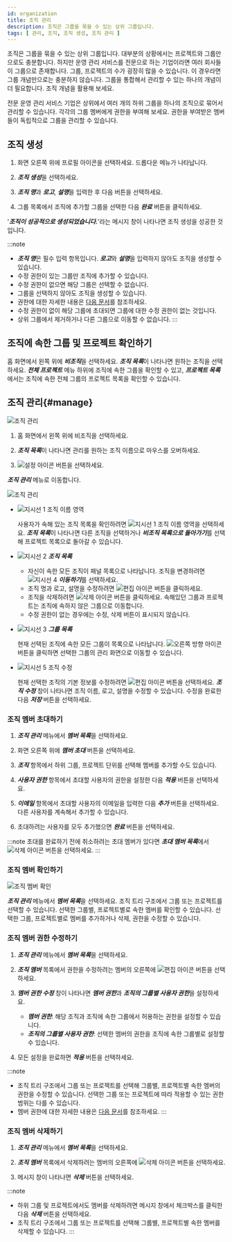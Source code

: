 ```yaml
---
id: organization
title: 조직 관리
description: 조직은 그룹을 묶을 수 있는 상위 그룹입니다.
tags: [ 관리, 조직, 조직 생성, 조직 관리 ]
---
```


조직은 그룹을 묶을 수 있는 상위 그룹입니다. 대부분의 상황에서는 프로젝트와 그룹만으로도 충분합니다. 하지만 운영 관리 서비스를 전문으로 하는 기업이라면 여러 회사들이 그룹으로 존재합니다. 그룹, 프로젝트의 수가 굉장히 많을 수 있습니다. 이 경우라면 그룹 개념만으로는 충분하지 않습니다. 그룹을 통합해서 관리할 수 있는 하나의 개념이 더 필요합니다. 조직 개념을 활용해 보세요.

전문 운영 관리 서비스 기업은 상위에서 여러 개의 하위 그룹을 하나의 조직으로 묶어서 관리할 수 있습니다. 각각의 그룹 멤버에게 권한을 부여해 보세요. 권한을 부여받은 멤버들이 독립적으로 그룹을 관리할 수 있습니다.

## 조직 생성

1. 화면 오른쪽 위에 프로필 아이콘을 선택하세요. 드롭다운 메뉴가 나타납니다.

1. ***조직 생성***을 선택하세요.

1. ***조직 명***과 ***로고***, ***설명***을 입력한 후 다음 버튼을 선택하세요.

1. 그룹 목록에서 조직에 추가할 그룹을 선택한 다음 ***완료*** 버튼을 클릭하세요.

'***조직이 성공적으로 생성되었습니다.***'라는 메시지 창이 나타나면 조직 생성을 성공한 것입니다.

:::note
* ***조직 명***은 필수 입력 항목입니다. ***로고***와 ***설명***을 입력하지 않아도 조직을 생성할 수 있습니다.
* 수정 권한이 있는 그룹만 조직에 추가할 수 있습니다.
* 수정 권한이 없으면 해당 그룹은 선택할 수 없습니다.
* 그룹을 선택하지 않아도 조직을 생성할 수 있습니다.
* 권한에 대한 자세한 내용은 [다음 문서](project-structure#project-auth)를 참조하세요.
* 수정 권한이 없이 해당 그룹에 초대되면 그룹에 대한 수정 권한이 없는 것입니다.
* 상위 그룹에서 제거하거나 다른 그룹으로 이동할 수 없습니다.
:::

## 조직에 속한 그룹 및 프로젝트 확인하기

홈 화면에서 왼쪽 위에 ***비조직***을 선택하세요. ***조직 목록***이 나타나면 원하는 조직을 선택하세요. ***전체 프로젝트*** 메뉴 하위에 조직에 속한 그룹을 확인할 수 있고, ***프로젝트 목록***에서는 조직에 속한 전체 그룹의 프로젝트 목록을 확인할 수 있습니다.

## 조직 관리{#manage}

![조직 관리](/img/project-organize-manage.png)

1. 홈 화면에서 왼쪽 위에 비조직을 선택하세요.

1. ***조직 목록***이 나타나면 관리를 원하는 조직 이름으로 마우스를 오버하세요. 

1. ![설정 아이콘](/img/ico-setting.svg) 버튼을 선택하세요.

***조직 관리*** 메뉴로 이동합니다.

![조직 관리](/img/project-organize-manage-group.png)

* ![지시선 1](/img/number-01.png) 조직 이름 영역

  사용자가 속해 있는 조직 목록을 확인하려면 ![지시선 1](/img/number-01.png) 조직 이름 영역을 선택하세요. ***조직 목록***이 나타나면 다른 조직을 선택하거나 ***비조직 목록으로 돌아가기***를 선택해 프로젝트 목록으로 돌아갈 수 있습니다.

* ![지시선 2](/img/number-02.png) ***조직 목록***

  - 자신이 속한 모든 조직이 패널 목록으로 나타납니다. 조직을 변경하려면 ![지시선 4](/img/number-04.png) ***이동하기***를 선택하세요.
  - 조직 명과 로고, 설명을 수정하려면 ![편집 아이콘](/img/ico-edit.svg) 버튼을 클릭하세요.
  - 조직을 삭제하려면 ![삭제 아이콘](/img/ico-trash.svg) 버튼을 클릭하세요. 속해있던 그룹과 프로젝트는 조직에 속하지 않은 그룹으로 이동합니다.
  - 수정 권한이 없는 경우에는 수정, 삭제 버튼이 표시되지 않습니다.

* ![지시선 3](/img/number-03.png) ***그룹 목록***

  현재 선택된 조직에 속한 모든 그룹이 목록으로 나타납니다. ![오른쪽 방향 아이콘](/img/right-arrow.svg) 버튼을 클릭하면 선택한 그룹의 관리 화면으로 이동할 수 있습니다.

* ![지시선 5](/img/number-05.png) 조직 수정

  현재 선택한 조직의 기본 정보를 수정하려면 ![편집 아이콘](/img/ico-edit.svg) 버튼을 선택하세요. ***조직 수정*** 창이 나타나면 조직 이름, 로고, 설명을 수정할 수 있습니다. 수정을 완료한 다음 ***저장*** 버튼을 선택하세요.

### 조직 멤버 초대하기

1. ***조직 관리*** 메뉴에서 ***멤버 목록***을 선택하세요.

1. 화면 오른쪽 위에 ***멤버 초대*** 버튼을 선택하세요.

1. ***조직*** 항목에서 하위 그룹, 프로젝트 단위를 선택해 멤버를 추가할 수도 있습니다.

1. ***사용자 권한*** 항목에서 초대할 사용자의 권한을 설정한 다음 ***적용*** 버튼을 선택하세요.

1. ***이메일*** 항목에서 초대할 사용자의 이메일을 입력한 다음 ***추가*** 버튼을 선택하세요. 다른 사용자를 계속해서 추가할 수 있습니다.

1. 초대하려는 사용자를 모두 추가했으면 ***완료*** 버튼을 선택하세요.

:::note
초대를 완료하기 전에 취소하려는 초대 멤버가 있다면 ***초대 멤버 목록***에서 ![삭제 아이콘](/img/ico-trash-red.svg) 버튼을 선택하세요.
:::

### 조직 멤버 확인하기

![조직 멤버 확인](/img/organization-member.png)

***조직 관리*** 메뉴에서 ***멤버 목록***을 선택하세요. 조직 트리 구조에서 그룹 또는 프로젝트를 선택할 수 있습니다. 선택한 그룹별, 프로젝트별로 속한 멤버를 확인할 수 있습니다. 선택한 그룹, 프로젝트별로 멤버를 추가하거나 삭제, 권한을 수정할 수 있습니다.

### 조직 멤버 권한 수정하기

1. ***조직 관리*** 메뉴에서 ***멤버 목록***을 선택하세요.

1. ***조직 멤버*** 목록에서 권한을 수정하려는 멤버의 오른쪽에 ![편집 아이콘](/img/ico-edit.svg) 버튼을 선택하세요. 

1. ***멤버 권한 수정*** 창이 나타나면 ***멤버 권한***과 ***조직의 그룹별 사용자 권한***을 설정하세요.

    * ***멤버 권한***: 해당 조직과 조직에 속한 그룹에서 허용하는 권한을 설정할 수 있습니다.
    * ***조직의 그룹별 사용자 권한***: 선택한 멤버의 권한을 조직에 속한 그룹별로 설정할 수 있습니다.

1. 모든 설정을 완료하면 ***적용*** 버튼을 선택하세요.

:::note
* 조직 트리 구조에서 그룹 또는 프로젝트를 선택해 그룹별, 프로젝트별 속한 멤버의 권한을 수정할 수 있습니다. 선택한 그룹 또는 프로젝트에 따라 적용할 수 있는 권한 범위는 다를 수 있습니다.
* 멤버 권한에 대한 자세한 내용은 [다음 문서](project-structure#project-auth)를 참조하세요.
:::

### 조직 멤버 삭제하기

1. ***조직 관리*** 메뉴에서 ***멤버 목록***을 선택하세요.

1. ***조직 멤버*** 목록에서 삭제하려는 멤버의 오른쪽에 ![삭제 아이콘](/img/ico-trash-red.svg) 버튼을 선택하세요. 

1. 메시지 창이 나타나면 ***삭제*** 버튼을 선택하세요.

:::note
* 하위 그룹 및 프로젝트에서도 멤버를 삭제하려면 메시지 창에서 체크박스를 클릭한 다음 ***삭제*** 버튼을 선택하세요.
* 조직 트리 구조에서 그룹 또는 프로젝트를 선택해 그룹별, 프로젝트별 속한 멤버를 삭제할 수 있습니다.
:::